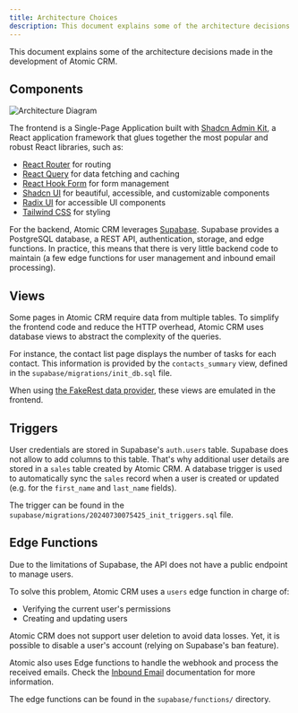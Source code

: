 ```yaml
---
title: Architecture Choices
description: This document explains some of the architecture decisions made in the development of Atomic CRM.
---
```


This document explains some of the architecture decisions made in the development of Atomic CRM.

## Components

![Architecture Diagram](../../images/architecture.png)

The frontend is a Single-Page Application built with [Shadcn Admin Kit](https://marmelab/shadcn-admin-kit), a React application framework that glues together the most popular and robust React libraries, such as:

- [React Router](https://reactrouter.com/) for routing
- [React Query](https://tanstack.com/query/latest) for data fetching and caching
- [React Hook Form](https://react-hook-form.com/) for form management
- [Shadcn UI](https://ui.shadcn.com/) for beautiful, accessible, and customizable components
- [Radix UI](https://www.radix-ui.com/) for accessible UI components
- [Tailwind CSS](https://tailwindcss.com/) for styling

For the backend, Atomic CRM leverages [Supabase](https://supabase.com/). Supabase provides a PostgreSQL database, a REST API, authentication, storage, and edge functions. In practice, this means that there is very little backend code to maintain (a few edge functions for user management and inbound email processing).

## Views

Some pages in Atomic CRM require data from multiple tables. To simplify the frontend code and reduce the HTTP overhead, Atomic CRM uses database views to abstract the complexity of the queries.

For instance, the contact list page displays the number of tasks for each contact. This information is provided by the `contacts_summary` view, defined in the `supabase/migrations/init_db.sql` file.

When using [the FakeRest data provider](./data-providers#setting-up-the-fakerest-data-provider), these views are emulated in the frontend.

## Triggers

User credentials are stored in Supabase's `auth.users` table. Supabase does not allow to add columns to this table. That's why additional user details are stored in a `sales` table created by Atomic CRM. A database trigger is used to automatically sync the `sales` record when a user is created or updated (e.g. for the `first_name` and `last_name` fields).

The trigger can be found in the `supabase/migrations/20240730075425_init_triggers.sql` file.

## Edge Functions

Due to the limitations of Supabase, the API does not have a public endpoint to manage users.

To solve this problem, Atomic CRM uses a `users` edge function in charge of:

- Verifying the current user's permissions
- Creating and updating users

Atomic CRM does not support user deletion to avoid data losses. Yet, it is possible to disable a user's account (relying on Supabase's ban feature).

Atomic also uses Edge functions to handle the webhook and process the received emails. Check the [Inbound Email](./inbound-email-configuration) documentation for more information.

The edge functions can be found in the `supabase/functions/` directory.
